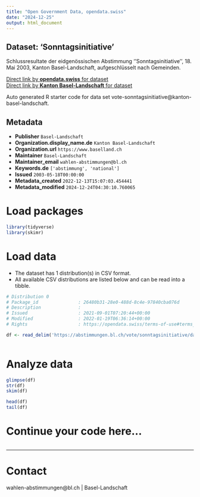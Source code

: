 ```yaml
---
title: "Open Government Data, opendata.swiss"
date: "2024-12-25"
output: html_document
---
```


## Dataset: 'Sonntagsinitiative'

Schlussresultate der eidgenössischen Abstimmung ''Sonntagsinitiative'', 18. Mai 2003, Kanton Basel-Landschaft, aufgeschlüsselt nach Gemeinden.

[Direct link by **opendata.swiss** for dataset](https://opendata.swiss/de/dataset/sonntagsinitiative)<br>
[Direct link by **Kanton Basel-Landschaft** for dataset](https://abstimmungen.bl.ch/vote/sonntagsinitiative/data)

Auto generated R starter code for data set vote-sonntagsinitiative@kanton-basel-landschaft.

## Metadata

- **Publisher** `Basel-Landschaft`
- **Organization.display_name.de** `Kanton Basel-Landschaft`
- **Organization.url** `https://www.baselland.ch`
- **Maintainer** `Basel-Landschaft`
- **Maintainer_email** `wahlen-abstimmungen@bl.ch`
- **Keywords.de** `['abstimmung', 'national']`
- **Issued** `2003-05-18T00:00:00`
- **Metadata_created** `2022-12-13T15:07:03.454441`
- **Metadata_modified** `2024-12-24T04:30:10.760065`


# Load packages

```r

library(tidyverse)
library(skimr)

```

# Load data

-   The dataset has 1 distribution(s) in CSV format.
-   All available CSV distributions are listed below and can be read into a tibble.

```r

# Distribution 0
# Package_id               : 26480b31-28e0-488d-8c4e-97840cba076d
# Description              : 
# Issued                   : 2021-09-01T07:20:44+00:00
# Modified                 : 2022-01-19T06:36:14+00:00
# Rights                   : https://opendata.swiss/terms-of-use#terms_by

df <- read_delim('https://abstimmungen.bl.ch/vote/sonntagsinitiative/data-csv')



```

# Analyze data

```r

glimpse(df)
str(df)
skim(df)

head(df)
tail(df)

```

# Continue your code here...

```r

```

------------------------------------------------------------------------

# Contact

wahlen-abstimmungen@bl.ch | Basel-Landschaft
